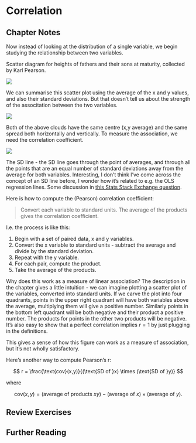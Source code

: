 # Correlation  {#correlation}

## Chapter Notes

Now instead of looking at the distribution of a single variable, we begin studying the relationship between two variables.

Scatter diagram for heights of fathers and their sons at maturity, collected by Karl Pearson.

![](images\\Ch08Img01.png) 

We can summarise this scatter plot using the average of the x and y values, and also their standard deviations. But that doesn't tell us about the strength of the associtation between the two variables.

![](images\\Ch08Img02.png) 

Both of the above clouds have the same centre (x,y average) and the same spread both horizontally and vertically. To measure the association, we need the correlation coefficient.

![](images\\Ch08Img03.png) 

The SD line - the SD line goes through the point of averages, and through all the points that are an equal number of standard deviations away from the average for both variables. Interesting, I don't think I've come across the concept of an SD line before, I wonder how it's related to e.g. the OLS regression lines. Some discussion in [this Stats Stack Exchange question](https://stats.stackexchange.com/questions/446497/whats-the-added-value-of-sd-line-over-regression-line-when-examining-associatio). 

Here is how to compute the (Pearson) correlation coefficient:

> Convert each variable to standard units. The average of the products gives the correlation coefficient.

I.e. the process is like this:

1. Begin with a set of paired data, x and y variables.
2. Convert the x variable to standard units - subtract the average and divide by the standard deviation.
3. Repeat with the y variable.
4. For each pair, compute the product.
5. Take the average of the products.

Why does this work as a measure of linear association? The description in the chapter gives a little intuition - we can imagine plotting a scatter plot of the variables, converted into standard units. If we carve the plot into four quadrants, points in the upper right quadrant will have both variables above the average, multiplying them will give a positive number. Similarly points in the bottom left quadrant will be both negative and their product a positive number. The products for points in the other two products will be negative. It's also easy to show that a perfect correlation implies $r=1$ by just plugging in the definitions.

This gives a sense of how this figure can work as a measure of association, but it's not wholly satisfactory.

Here's another way to compute Pearson's r:

$$
 r = \frac{\text{cov}(x,y)}{(\text{SD of }x) \times (\text{SD of }y)}
$$

where

$$
\text{cov}(x,y) = (\text{average of products }xy) - (\text{average of }x) \times (\text{average of }y).
$$

## Review Exercises



## Further Reading {-}
